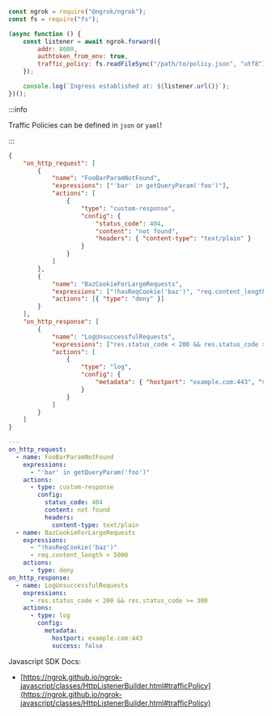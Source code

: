 ```jsx
const ngrok = require("@ngrok/ngrok");
const fs = require("fs");

(async function () {
	const listener = await ngrok.forward({
		addr: 8080,
		authtoken_from_env: true,
		traffic_policy: fs.readFileSync("/path/to/policy.json", "utf8"),
	});

	console.log(`Ingress established at: ${listener.url()}`);
})();
```

:::info

Traffic Policies can be defined in `json` or `yaml`!

:::

```json title="policy.json"
{
	"on_http_request": [
		{
			"name": "FooBarParamNotFound",
			"expressions": ["'bar' in getQueryParam('foo')"],
			"actions": [
				{
					"type": "custom-response",
					"config": {
						"status_code": 404,
						"content": "not found",
						"headers": { "content-type": "text/plain" }
					}
				}
			]
		},
		{
			"name": "BazCookieForLargeRequests",
			"expressions": ["!hasReqCookie('baz')", "req.content_length > 5000"],
			"actions": [{ "type": "deny" }]
		}
	],
	"on_http_response": [
		{
			"name": "LogUnsuccessfulRequests",
			"expressions": ["res.status_code < 200 && res.status_code >= 300"],
			"actions": [
				{
					"type": "log",
					"config": {
						"metadata": { "hostport": "example.com:443", "success": false }
					}
				}
			]
		}
	]
}
```

```yaml title="policy.yaml"
---
on_http_request:
  - name: FooBarParamNotFound
    expressions:
      - "'bar' in getQueryParam('foo')"
    actions:
      - type: custom-response
        config:
          status_code: 404
          content: not found
          headers:
            content-type: text/plain
  - name: BazCookieForLargeRequests
    expressions:
      - "!hasReqCookie('baz')"
      - req.content_length > 5000
    actions:
      - type: deny
on_http_response:
  - name: LogUnsuccessfulRequests
    expressions:
      - res.status_code < 200 && res.status_code >= 300
    actions:
      - type: log
        config:
          metadata:
            hostport: example.com:443
            success: false
```

Javascript SDK Docs:

- [https://ngrok.github.io/ngrok-javascript/classes/HttpListenerBuilder.html#trafficPolicy](https://ngrok.github.io/ngrok-javascript/classes/HttpListenerBuilder.html#trafficPolicy)
